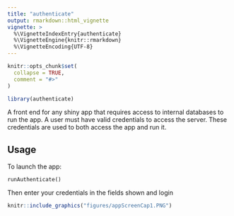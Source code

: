 ```yaml
---
title: "authenticate"
output: rmarkdown::html_vignette
vignette: >
  %\VignetteIndexEntry{authenticate}
  %\VignetteEngine{knitr::rmarkdown}
  %\VignetteEncoding{UTF-8}
---
```


```r
knitr::opts_chunk$set(
  collapse = TRUE,
  comment = "#>"
)
```

```r
library(authenticate)
```

A front end for any shiny app that requires access to internal databases to run the app. A user must have valid credentials to access the server. These credentials are used to both access the app and run it.

## Usage

To launch the app:

    runAuthenticate()

Then enter your credentials in the fields shown and login

```r
knitr::include_graphics("figures/appScreenCap1.PNG")
```
